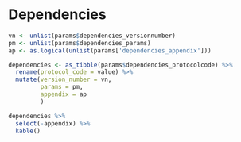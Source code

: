 # Dependencies

<!--
Hier niets invullen.
Indien er dependencies zijn deze invullen in de yaml sectie van index.Rmd
-->


```r
vn <- unlist(params$dependencies_versionnumber)
pm <- unlist(params$dependencies_params)
ap <- as.logical(unlist(params['dependencies_appendix']))

dependencies <- as_tibble(params$dependencies_protocolcode) %>%
  rename(protocol_code = value) %>%
  mutate(version_number = vn,
         params = pm,
         appendix = ap
         )

dependencies %>%
  select(-appendix) %>%
  kable()
```
